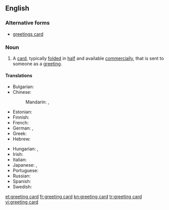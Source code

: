 ==English==

===Alternative forms===
* [[greetings card]]

===Noun===
{{en-noun}}

# A [[card]], typically [[fold]]ed in [[half]] and available [[commercially]], that is sent to someone as a [[greeting]]. {{translation only}}

====Translations====
{{trans-top|card sent as a greeting}}
* Bulgarian: {{t|bg|поздравителна картичка|f|tr=pozdravítelna kártička|sc=Cyrl}}
* Chinese:
*: Mandarin: {{t+|cmn|賀卡|sc=Hani}}, {{t|cmn|贺卡|tr=hèkǎ|sc=Hani}}
* Estonian: {{t+|et|õnnitluskaart}}
* Finnish: {{t|fi|onnittelukortti}}
* French: {{t+|fr|carte de vœux|f}}
* German: {{t|de|Glückwunschkarte|f}}, {{t|de|Grußkarte|f}}
* Greek: {{t|el|ευχετήρια κάρτα|f}}
* Hebrew: {{t+|he|כרטיס ברכה|sc=Hebr|tr=kartis bracha}}
{{trans-mid}}
* Hungarian: {{t|hu|üdvözlőlap}}, {{t|hu|üdvözlőkártya}}
* Irish: {{t|ga|cárta beannachta|m}}
* Italian: {{t|it|cartolina di auguri|f}}
* Japanese: {{t|ja|グリーティングカード|tr=gurītingukādo|sc=Jpan}}, {{t|ja|挨拶状|tr=aisatsu-jō|sc=Jpan}}
* Portuguese: {{t+|pt|cartão|m}}
* Russian: {{t|ru|поздрави́тельная откры́тка|f}}
* Spanish: {{t|es|tarjeta de felicitación|f}}
* Swedish: {{t|sv|gratulationskort|n}}
{{trans-bottom}}

[[et:greeting card]]
[[fr:greeting card]]
[[kn:greeting card]]
[[tr:greeting card]]
[[vi:greeting card]]